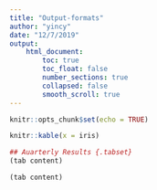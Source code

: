 ```yaml
---
title: "Output-formats"
author: "yincy"
date: "12/7/2019"
output: 
    html_document:
        toc: true
        toc_float: false
        number_sections: true
        collapsed: false
        smooth_scroll: true
---
```


```r
knitr::opts_chunk$set(echo = TRUE)
```


```r
knitr::kable(x = iris)
```

```r
## Auarterly Results {.tabset}
(tab content)

(tab content)
```



